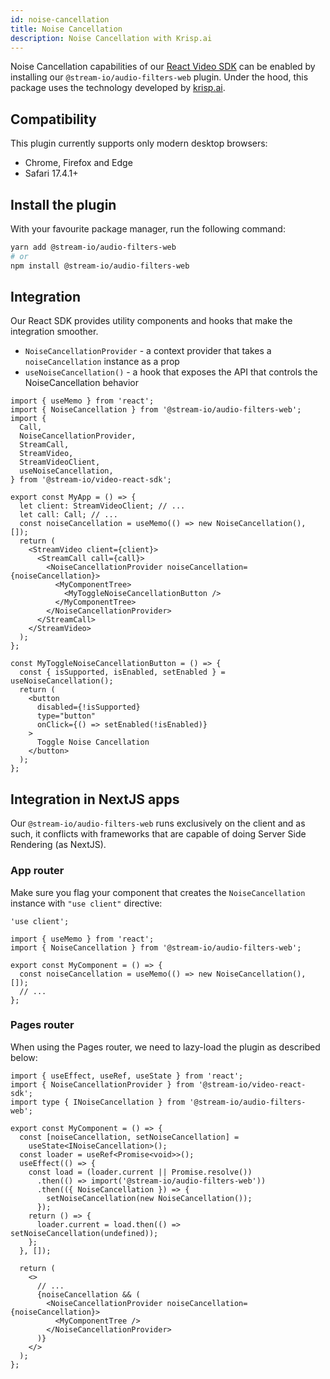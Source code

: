 ```yaml
---
id: noise-cancellation
title: Noise Cancellation
description: Noise Cancellation with Krisp.ai
---
```


Noise Cancellation capabilities of our [React Video SDK](https://getstream.io/video/sdk/react/) can be enabled by
installing our `@stream-io/audio-filters-web` plugin. Under the hood, this package uses the technology developed
by [krisp.ai](https://krisp.ai/).

## Compatibility

This plugin currently supports only modern desktop browsers:

- Chrome, Firefox and Edge
- Safari 17.4.1+

## Install the plugin

With your favourite package manager, run the following command:

```bash
yarn add @stream-io/audio-filters-web
# or
npm install @stream-io/audio-filters-web
```

## Integration

Our React SDK provides utility components and hooks that make the integration smoother.

- `NoiseCancellationProvider` - a context provider that takes a `noiseCancellation` instance as a prop
- `useNoiseCancellation()` - a hook that exposes the API that controls the NoiseCancellation behavior

```tsx
import { useMemo } from 'react';
import { NoiseCancellation } from '@stream-io/audio-filters-web';
import {
  Call,
  NoiseCancellationProvider,
  StreamCall,
  StreamVideo,
  StreamVideoClient,
  useNoiseCancellation,
} from '@stream-io/video-react-sdk';

export const MyApp = () => {
  let client: StreamVideoClient; // ...
  let call: Call; // ...
  const noiseCancellation = useMemo(() => new NoiseCancellation(), []);
  return (
    <StreamVideo client={client}>
      <StreamCall call={call}>
        <NoiseCancellationProvider noiseCancellation={noiseCancellation}>
          <MyComponentTree>
            <MyToggleNoiseCancellationButton />
          </MyComponentTree>
        </NoiseCancellationProvider>
      </StreamCall>
    </StreamVideo>
  );
};

const MyToggleNoiseCancellationButton = () => {
  const { isSupported, isEnabled, setEnabled } = useNoiseCancellation();
  return (
    <button
      disabled={!isSupported}
      type="button"
      onClick={() => setEnabled(!isEnabled)}
    >
      Toggle Noise Cancellation
    </button>
  );
};
```

## Integration in NextJS apps

Our `@stream-io/audio-filters-web` runs exclusively on the client and as such, it conflicts with frameworks that are capable
of doing Server Side Rendering (as NextJS).

### App router

Make sure you flag your component that creates the `NoiseCancellation` instance with `"use client"` directive:

```tsx title="app-component.tsx"
'use client';

import { useMemo } from 'react';
import { NoiseCancellation } from '@stream-io/audio-filters-web';

export const MyComponent = () => {
  const noiseCancellation = useMemo(() => new NoiseCancellation(), []);
  // ...
};
```

### Pages router

When using the Pages router, we need to lazy-load the plugin as described below:

```tsx title="pages.tsx"
import { useEffect, useRef, useState } from 'react';
import { NoiseCancellationProvider } from '@stream-io/video-react-sdk';
import type { INoiseCancellation } from '@stream-io/audio-filters-web';

export const MyComponent = () => {
  const [noiseCancellation, setNoiseCancellation] =
    useState<INoiseCancellation>();
  const loader = useRef<Promise<void>>();
  useEffect(() => {
    const load = (loader.current || Promise.resolve())
      .then(() => import('@stream-io/audio-filters-web'))
      .then(({ NoiseCancellation }) => {
        setNoiseCancellation(new NoiseCancellation());
      });
    return () => {
      loader.current = load.then(() => setNoiseCancellation(undefined));
    };
  }, []);

  return (
    <>
      // ...
      {noiseCancellation && (
        <NoiseCancellationProvider noiseCancellation={noiseCancellation}>
          <MyComponentTree />
        </NoiseCancellationProvider>
      )}
    </>
  );
};
```

